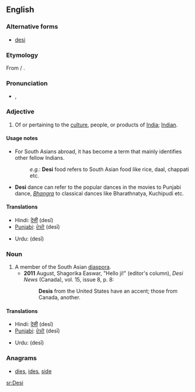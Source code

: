 {{also|desi-}}
==English==
{{wikipedia|Desi}}

===Alternative forms===
* [[desi]]

===Etymology===
From {{etyl|hi}} {{term|देसी|sc=Deva|tr=desī||national|lang=hi}} / {{etyl|ur}} {{term|دیسی|sc=ur-Arab|tr=desī||national|lang=ur}}.

===Pronunciation===
* {{IPA|/deɪ.siː/}}, {{SAMPA|/deI.si:/}}

===Adjective===
{{en-adj}}

# Of or pertaining to the [[culture]], people, or products of [[India]]; [[Indian]].

====Usage notes====
* For South Asians abroad, it has become a term that mainly identifies other fellow Indians.
*: ''e.g.'': '''Desi''' food refers to South Asian food like rice, daal, chappati etc.
* '''Desi''' dance can refer to the popular dances in the movies to Punjabi dance, ''[[Bhangra]]'' to classical dances like Bharathnatya, Kuchipudi etc.

====Translations====
{{trans-top|South Asian}}
* Hindi: [[देसी]] (desī)
* [[Punjabi]]: [[ਦੇਸੀ]] (desī)
{{trans-mid}}
* Urdu: {{ur-Arab|[[دیسی]]}} (desī)
{{trans-bottom}}

===Noun===
{{en-noun}}

# A member of the South Asian [[diaspora]].
#* '''2011''' August, Shagorika Easwar, "Hello ji!" (editor's column), ''Desi News'' (Canada), vol. 15, issue 8, p. 8: 
#*: '''Desis''' from the United States have an accent; those from Canada, another.

====Translations====
{{trans-top|person}}
* Hindi: [[देसी]] (desī)
* [[Punjabi]]: [[ਦੇਸੀ]] (desī)
{{trans-mid}}
* Urdu: {{ur-Arab|[[دیسی]]}} (desī)
{{trans-bottom}}

===Anagrams===
* [[dies#English|dies]], [[ides#English|ides]], [[side#English|side]]

[[sr:Desi]]